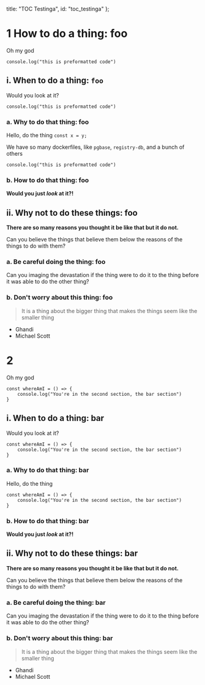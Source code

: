   title: "TOC Testinga",
  id: "toc_testinga"
};

# 1 How to do a thing: foo

Oh my god

```
console.log("this is preformatted code")
```

## i. When to do a thing: `foo`

Would you look at it?

```
console.log("this is preformatted code")
```

### a. Why to do that thing: foo

Hello, do the thing `const x = y;`

We have so many dockerfiles, like `pgbase`, `registry-db`, and a bunch of others

```
console.log("this is preformatted code")
```

### b. How to do that thing: foo

**Would you just _look_ at it?!**

## ii. Why not to do these things: foo

**There are so many reasons you thought it be like that but it do not.**

Can you believe the things that believe them below the reasons of the things
to do with them?

### a. Be careful doing the thing: foo

Can you imaging the devastation if the thing were to do it to the thing before
it was able to do the other thing?

### b. Don't worry about this thing: foo

> It is a thing about the bigger thing that makes the things seem like the smaller thing

- Ghandi
- Michael Scott

# 2

Oh my god

```
const whereAmI = () => {
    console.log("You're in the second section, the bar section")
}
```

## i. When to do a thing: bar

Would you look at it?

```
const whereAmI = () => {
    console.log("You're in the second section, the bar section")
}
```

### a. Why to do that thing: bar

Hello, do the thing

```
const whereAmI = () => {
    console.log("You're in the second section, the bar section")
}
```

### b. How to do that thing: bar

**Would you just _look_ at it?!**

## ii. Why not to do these things: bar

**There are so many reasons you thought it be like that but it do not.**

Can you believe the things that believe them below the reasons of the things
to do with them?

### a. Be careful doing the thing: bar

Can you imaging the devastation if the thing were to do it to the thing before
it was able to do the other thing?

### b. Don't worry about this thing: bar

> It is a thing about the bigger thing that makes the things seem like the smaller thing

- Ghandi
- Michael Scott
